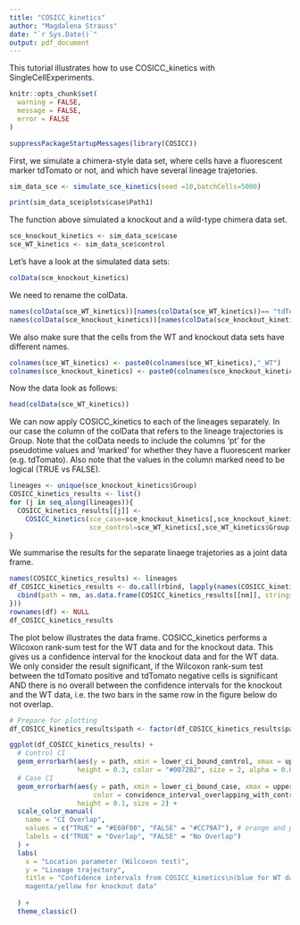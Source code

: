 ```yaml
---
title: "COSICC_kinetics"
author: "Magdalena Strauss"
date: "`r Sys.Date()`"
output: pdf_document
---
```


This tutorial illustrates how to use COSICC_kinetics with SingleCellExperiments. 

```r

knitr::opts_chunk$set(
  warning = FALSE, 
  message = FALSE, 
  error = FALSE
)

suppressPackageStartupMessages(library(COSICC))
```


First, we simulate a chimera-style data set, where cells have a fluorescent marker tdTomato or not, and which have several lineage trajetories. 

```r
sim_data_sce <- simulate_sce_kinetics(seed =10,batchCells=5000)
```

```r
print(sim_data_sce$plots$case$Path1)
```

The function above simulated a knockout and a wild-type chimera data set. 

```r
sce_knockout_kinetics <- sim_data_sce$case
sce_WT_kinetics <- sim_data_sce$control
```

Let's have a look at the simulated data sets:

```r
colData(sce_knockout_kinetics)
```

We need to rename the colData. 

```r
names(colData(sce_WT_kinetics))[names(colData(sce_WT_kinetics))== "tdTomato"] <- "marked"
names(colData(sce_knockout_kinetics))[names(colData(sce_knockout_kinetics))== "tdTomato"] <- "marked"
```

We also make sure that the cells from the WT and knockout data sets have different names. 

```r
colnames(sce_WT_kinetics) <- paste0(colnames(sce_WT_kinetics),"_WT")
colnames(sce_knockout_kinetics) <- paste0(colnames(sce_knockout_kinetics),"_knockout")
```

Now the data look as follows:

```r
head(colData(sce_WT_kinetics))
```
We can now apply COSICC_kinetics to each of the lineages separately. In our case the column of the colData that refers to the lineage trajectories is Group. Note that the colData needs to include the columns 'pt' for the pseudotime values and 'marked' for whether they have a fluorescent marker (e.g. tdTomato). Also note that the values in the column marked need to be logical (TRUE vs FALSE).

```r
lineages <- unique(sce_knockout_kinetics$Group)
COSICC_kinetics_results <- list()
for (j in seq_along(lineages)){
  COSICC_kinetics_results[[j]] <- 
    COSICC_kinetics(sce_case=sce_knockout_kinetics[,sce_knockout_kinetics$Group == lineages[j]],
                    sce_control=sce_WT_kinetics[,sce_WT_kinetics$Group == lineages[j]])
}
```

We summarise the results for the separate linaege trajetories as a joint data frame. 

```r
names(COSICC_kinetics_results) <- lineages
df_COSICC_kinetics_results <- do.call(rbind, lapply(names(COSICC_kinetics_results), function(nm) {
  cbind(path = nm, as.data.frame(COSICC_kinetics_results[[nm]], stringsAsFactors = FALSE))
}))
rownames(df) <- NULL
df_COSICC_kinetics_results 
```

The plot below illustrates the data frame. COSICC_kinetics performs a Wilcoxon rank-sum test for the WT data and for the knockout data. This gives us a confidence interval for the knockout data and for the WT data. We only consider the result significant, if the Wilcoxon rank-sum test between the tdTomato positive and tdTomato negative cells is significant AND there is no overall between the confidence intervals for the knockout and the WT data, i.e. the two bars in the same row in the figure below do not overlap. 

```r
# Prepare for plotting
df_COSICC_kinetics_results$path <- factor(df_COSICC_kinetics_results$path, levels = df_COSICC_kinetics_results$path) # keep order

ggplot(df_COSICC_kinetics_results) +
  # Control CI
  geom_errorbarh(aes(y = path, xmin = lower_ci_bound_control, xmax = upper_ci_bound_control),
                 height = 0.3, color = "#0072B2", size = 2, alpha = 0.6) + # blue
  # Case CI
  geom_errorbarh(aes(y = path, xmin = lower_ci_bound_case, xmax = upper_ci_bound_case,
                     color = convidence_interval_overlapping_with_control),
                 height = 0.1, size = 2) +
  scale_color_manual(
    name = "CI Overlap",
    values = c("TRUE" = "#E69F00", "FALSE" = "#CC79A7"), # orange and purple
    labels = c("TRUE" = "Overlap", "FALSE" = "No Overlap")
  ) +
  labs(
    x = "Location parameter (Wilcoxon test)",
    y = "Lineage trajectory",
    title = "Confidence intervals from COSICC_kinetics\n(blue for WT data, 
    magenta/yellow for knockout data"
    
  ) +
  theme_classic()
```